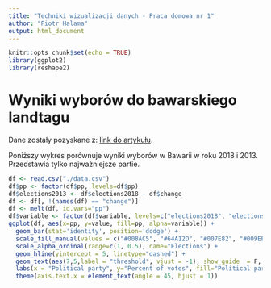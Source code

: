 ```yaml
---
title: "Techniki wizualizacji danych - Praca domowa nr 1"
author: "Piotr Halama"
output: html_document
---
```


```r
knitr::opts_chunk$set(echo = TRUE)
library(ggplot2)
library(reshape2)
```

# Wyniki wyborów do bawarskiego landtagu

Dane zostały pozyskane z: [link do artykułu](https://www.osw.waw.pl/pl/publikacje/analizy/2018-10-15/wybory-landowe-w-bawarii-porazka-csu-i-spd-tryumf-zielonych).

Poniższy wykres porównuje wyniki wyborów w Bawarii w roku 2018 i 2013. Przedstawia tylko najważniejsze partie.

```r
df <- read.csv("./data.csv")
df$pp <- factor(df$pp, levels=df$pp)
df$elections2013 <- df$elections2018 - df$change
df <- df[, !(names(df) == "change")]
df <- melt(df, id.vars="pp")
df$variable <- factor(df$variable, levels=c("elections2018", "elections2013"), labels=c("2018", "2013"))
ggplot(df, aes(x=pp, y=value, fill=pp, alpha=variable)) +
  geom_bar(stat='identity', position='dodge') +
  scale_fill_manual(values = c("#008AC5", "#64A12D", "#007E82", "#009EE0", "#EB001F", "#FFED00", "#BE3075")) +
  scale_alpha_ordinal(range=c(1, 0.5), name="Elections") +
  geom_hline(yintercept = 5, linetype="dashed") + 
  geom_text(aes(7,5,label = "threshold", vjust = -1), show_guide  = F, size = 4) +
  labs(x = "Political party", y="Percent of votes", fill="Political party", alpha="Elections") +
  theme(axis.text.x = element_text(angle = 45, hjust = 1))
```